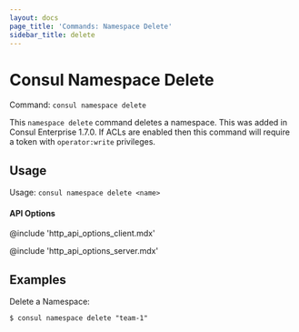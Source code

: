```yaml
---
layout: docs
page_title: 'Commands: Namespace Delete'
sidebar_title: delete
---
```


# Consul Namespace Delete

Command: `consul namespace delete`

<EnterpriseAlert />

This `namespace delete` command deletes a namespace. This was added in Consul Enterprise 1.7.0. If
ACLs are enabled then this command will require a token with `operator:write` privileges.

## Usage

Usage: `consul namespace delete <name>`

#### API Options

@include 'http_api_options_client.mdx'

@include 'http_api_options_server.mdx'

## Examples

Delete a Namespace:

```shell-session
$ consul namespace delete "team-1"
```
